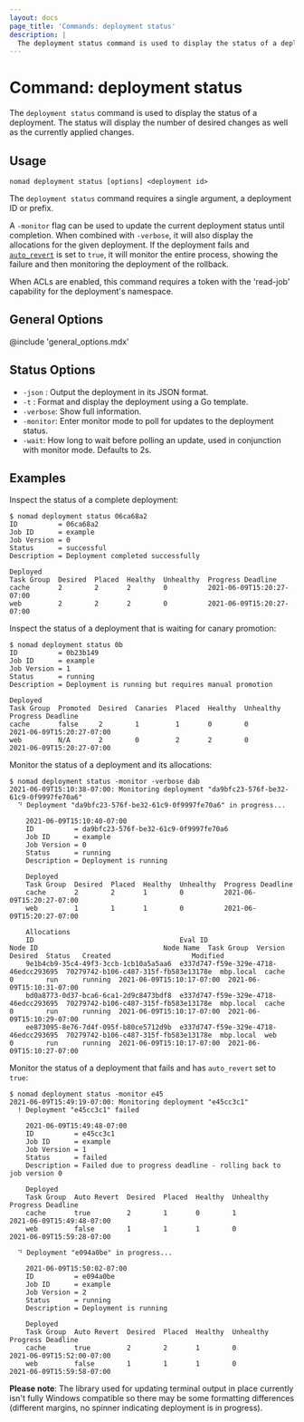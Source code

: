 ```yaml
---
layout: docs
page_title: 'Commands: deployment status'
description: |
  The deployment status command is used to display the status of a deployment.
---
```


# Command: deployment status

The `deployment status` command is used to display the status of a deployment.
The status will display the number of desired changes as well as the currently
applied changes.

## Usage

```plaintext
nomad deployment status [options] <deployment id>
```

The `deployment status` command requires a single argument, a deployment ID or
prefix.

A `-monitor` flag can be used to update the current deployment status until completion.
When combined with `-verbose`, it will also display the allocations for the given
deployment. If the deployment fails and [`auto_revert`] is set to `true`, it will monitor
the entire process, showing the failure and then monitoring the deployment of the rollback.

When ACLs are enabled, this command requires a token with the 'read-job'
capability for the deployment's namespace.

## General Options

@include 'general_options.mdx'

## Status Options

- `-json` : Output the deployment in its JSON format.
- `-t` : Format and display the deployment using a Go template.
- `-verbose`: Show full information.
- `-monitor`: Enter monitor mode to poll for updates to the deployment status.
- `-wait`: How long to wait before polling an update, used in conjunction with monitor
    mode. Defaults to 2s.

## Examples

Inspect the status of a complete deployment:

```shell-session
$ nomad deployment status 06ca68a2
ID          = 06ca68a2
Job ID      = example
Job Version = 0
Status      = successful
Description = Deployment completed successfully

Deployed
Task Group  Desired  Placed  Healthy  Unhealthy  Progress Deadline
cache       2        2       2        0          2021-06-09T15:20:27-07:00
web         2        2       2        0          2021-06-09T15:20:27-07:00
```

Inspect the status of a deployment that is waiting for canary promotion:

```shell-session
$ nomad deployment status 0b
ID          = 0b23b149
Job ID      = example
Job Version = 1
Status      = running
Description = Deployment is running but requires manual promotion

Deployed
Task Group  Promoted  Desired  Canaries  Placed  Healthy  Unhealthy  Progress Deadline
cache       false     2        1         1       0        0          2021-06-09T15:20:27-07:00
web         N/A       2        0         2       2        0          2021-06-09T15:20:27-07:00
```

Monitor the status of a deployment and its allocations:

```shell-session
$ nomad deployment status -monitor -verbose dab
2021-06-09T15:10:38-07:00: Monitoring deployment "da9bfc23-576f-be32-61c9-0f9997fe70a6"
  ⠙ Deployment "da9bfc23-576f-be32-61c9-0f9997fe70a6" in progress...

    2021-06-09T15:10:40-07:00
    ID          = da9bfc23-576f-be32-61c9-0f9997fe70a6
    Job ID      = example
    Job Version = 0
    Status      = running
    Description = Deployment is running

    Deployed
    Task Group  Desired  Placed  Healthy  Unhealthy  Progress Deadline
    cache       2        2       1        0          2021-06-09T15:20:27-07:00
    web         1        1       1        0          2021-06-09T15:20:27-07:00

    Allocations
    ID                                    Eval ID                               Node ID                               Node Name  Task Group  Version  Desired  Status   Created                    Modified
    9e1b4cb9-35c4-49f3-3ccb-1cb10a5a5aa6  e337d747-f59e-329e-4718-46edcc293695  70279742-b106-c487-315f-fb583e13178e  mbp.local  cache       0        run      running  2021-06-09T15:10:17-07:00  2021-06-09T15:10:31-07:00
    bd0a8773-0d37-bca6-6ca1-2d9c8473bdf8  e337d747-f59e-329e-4718-46edcc293695  70279742-b106-c487-315f-fb583e13178e  mbp.local  cache       0        run      running  2021-06-09T15:10:17-07:00  2021-06-09T15:10:29-07:00
    ee873095-8e76-7d4f-095f-b80ce5712d9b  e337d747-f59e-329e-4718-46edcc293695  70279742-b106-c487-315f-fb583e13178e  mbp.local  web         0        run      running  2021-06-09T15:10:17-07:00  2021-06-09T15:10:27-07:00
```

Monitor the status of a deployment that fails and has `auto_revert` set to `true`:

```shell-session
$ nomad deployment status -monitor e45
2021-06-09T15:49:19-07:00: Monitoring deployment "e45cc3c1"
  ! Deployment "e45cc3c1" failed

    2021-06-09T15:49:48-07:00
    ID          = e45cc3c1
    Job ID      = example
    Job Version = 1
    Status      = failed
    Description = Failed due to progress deadline - rolling back to job version 0

    Deployed
    Task Group  Auto Revert  Desired  Placed  Healthy  Unhealthy  Progress Deadline
    cache       true         2        1       0        1          2021-06-09T15:49:48-07:00
    web         false        1        1       1        0          2021-06-09T15:59:28-07:00

  ⠙ Deployment "e094a0be" in progress...

    2021-06-09T15:50:02-07:00
    ID          = e094a0be
    Job ID      = example
    Job Version = 2
    Status      = running
    Description = Deployment is running

    Deployed
    Task Group  Auto Revert  Desired  Placed  Healthy  Unhealthy  Progress Deadline
    cache       true         2        2       1        0          2021-06-09T15:52:00-07:00
    web         false        1        1       1        0          2021-06-09T15:59:58-07:00
```

**Please note**: The library used for updating terminal output in place currently isn't fully 
Windows compatible so there may be some formatting differences (different margins, no spinner 
indicating deployment is in progress).

[`auto_revert`]: /nomad/docs/job-specification/update#auto_revert